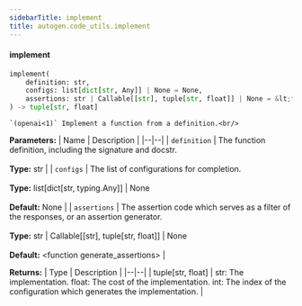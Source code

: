 ```yaml
---
sidebarTitle: implement
title: autogen.code_utils.implement
---
```


<code class="doc-symbol doc-symbol-heading doc-symbol-function"></code>
#### implement

```python
implement(
    definition: str,
    configs: list[dict[str, Any]] | None = None,
    assertions: str | Callable[[str], tuple[str, float]] | None = &lt;function generate_assertions&gt;
) -> tuple[str, float]
```

    `(openai<1)` Implement a function from a definition.<br/>

<b>Parameters:</b>
| Name | Description |
|--|--|
| `definition` | The function definition, including the signature and docstr.<br/><br/>**Type:** str |
| `configs` | The list of configurations for completion.<br/><br/>**Type:** list[dict[str, typing.Any]] \| None<br/><br/>**Default:** None |
| `assertions` | The assertion code which serves as a filter of the responses, or an assertion generator.<br/><br/>**Type:** str \| Callable[[str], tuple[str, float]] \| None<br/><br/>**Default:** &lt;function generate_assertions&gt; |

<b>Returns:</b>
| Type | Description |
|--|--|
| tuple[str, float] | str: The implementation. float: The cost of the implementation. int: The index of the configuration which generates the implementation. |

<br />